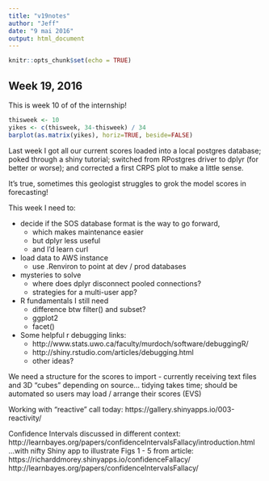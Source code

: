 ```yaml
---
title: "v19notes"
author: "Jeff"
date: "9 mai 2016"
output: html_document
---
```


```r
knitr::opts_chunk$set(echo = TRUE)
```


## Week 19, 2016
This is week 10 of   of the internship!

```r
thisweek <- 10
yikes <- c(thisweek, 34-thisweek) / 34
barplot(as.matrix(yikes), horiz=TRUE, beside=FALSE)
```

Last week I got all our current scores loaded into a local postgres database; poked through a shiny tutorial; switched from RPostgres driver to dplyr (for better or worse); and corrected a first CRPS plot to make a little sense.

It's true, sometimes this geologist struggles to grok the model scores in forecasting!

This week I need to:

* decide if the SOS database format is the way to go forward,
    + which makes maintenance easier
    + but dplyr less useful
    + and I'd learn curl
* load data to AWS instance
    + use .Renviron to point at dev / prod databases
* mysteries to solve
    + where does dplyr disconnect pooled connections?
    + strategies for a multi-user app?
* R fundamentals I still need
    + difference btw filter() and subset?
    + ggplot2
    + facet()
* Some helpful r debugging links:
    + http://www.stats.uwo.ca/faculty/murdoch/software/debuggingR/
    + http://shiny.rstudio.com/articles/debugging.html
    + other ideas?

We need a structure for the scores to import - currently receiving text files and 3D "cubes" depending on source... tidying takes time; should be automated so users may load / arrange their scores (EVS)

Working with "reactive" call today:
https://gallery.shinyapps.io/003-reactivity/

Confidence Intervals discussed in different context:
http://learnbayes.org/papers/confidenceIntervalsFallacy/introduction.html
...with nifty Shiny app to illustrate Figs 1 - 5 from article:
https://richarddmorey.shinyapps.io/confidenceFallacy/
http://learnbayes.org/papers/confidenceIntervalsFallacy/

